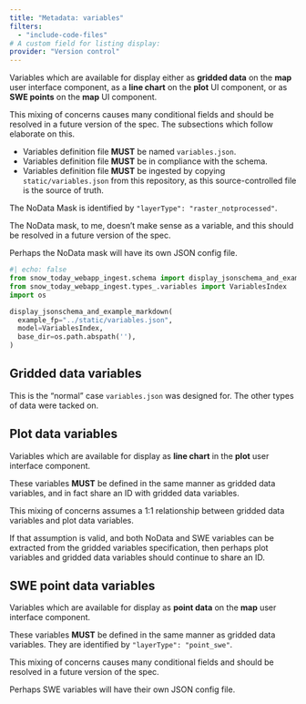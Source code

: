```yaml
---
title: "Metadata: variables"
filters:
  - "include-code-files"
# A custom field for listing display:
provider: "Version control"
---
```


Variables which are available for display either as **gridded data** on the **map** user
interface component, as a **line chart** on the **plot** UI component, or as **SWE
points** on the **map** UI component.

:::{.callout-note}
This mixing of concerns causes many conditional fields and should be resolved in a
future version of the spec. The subsections which follow elaborate on this.
:::

* Variables definition file **MUST** be named `variables.json`.
* Variables definition file **MUST** be in compliance with the schema.
* Variables definition file **MUST** be ingested by copying `static/variables.json` from
  this repository, as this source-controlled file is the source of truth.

The NoData Mask is identified by `"layerType": "raster_notprocessed"`.

:::{.callout-note}
The NoData mask, to me, doesn't make sense as a variable, and this should be resolved in
a future version of the spec.

Perhaps the NoData mask will have its own JSON config file.
:::

```python
#| echo: false
from snow_today_webapp_ingest.schema import display_jsonschema_and_example_markdown
from snow_today_webapp_ingest.types_.variables import VariablesIndex 
import os

display_jsonschema_and_example_markdown(
  example_fp="../static/variables.json",
  model=VariablesIndex,
  base_dir=os.path.abspath(''),
)
```


## Gridded data variables

This is the "normal" case `variables.json` was designed for. The other types of data
were tacked on.


## Plot data variables

Variables which are available for display as **line chart** in the **plot** user
interface component.

These variables **MUST** be defined in the same manner as gridded data variables, and in
fact share an ID with gridded data variables.

:::{.callout-note}
This mixing of concerns assumes a 1:1 relationship between gridded data variables and
plot data variables.

If that assumption is valid, and both NoData and SWE variables can be extracted from the
gridded variables specification, then perhaps plot variables and gridded data variables
should continue to share an ID.
:::


## SWE point data variables

Variables which are available for display as **point data** on the **map** user
interface component.

These variables **MUST** be defined in the same manner as gridded data variables. They
are identified by `"layerType": "point_swe"`.

:::{.callout-note}
This mixing of concerns causes many conditional fields and should be resolved in a
future version of the spec.

Perhaps SWE variables will have their own JSON config file.
:::
